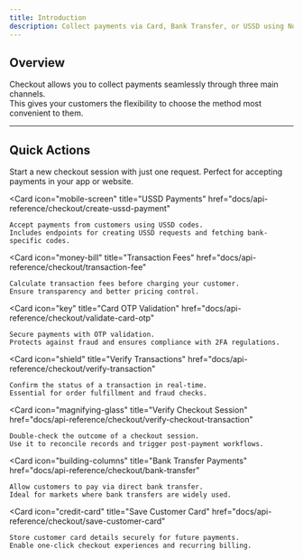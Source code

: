 ```yaml
---
title: Introduction
description: Collect payments via Card, Bank Transfer, or USSD using Novac Checkout.
---
```


## Overview  

Checkout allows you to collect payments seamlessly through three main channels.  
This gives your customers the flexibility to choose the method most convenient to them.


---

## Quick Actions  

<Columns cols={2}>
  <Card
    icon="cart-shopping"
    title="Initiate Checkout"
    href="docs/api-reference/checkout/initiate-checkout"
  >
    Start a new checkout session with just one request.  
    Perfect for accepting payments in your app or website.
  </Card>

  <Card
    icon="mobile-screen"
    title="USSD Payments"
    href="docs/api-reference/checkout/create-ussd-payment"
  >
    Accept payments from customers using USSD codes.  
    Includes endpoints for creating USSD requests and fetching bank-specific codes.
  </Card>

  <Card
    icon="money-bill"
    title="Transaction Fees"
    href="docs/api-reference/checkout/transaction-fee"
  >
    Calculate transaction fees before charging your customer.  
    Ensure transparency and better pricing control.
  </Card>

  <Card
    icon="key"
    title="Card OTP Validation"
    href="docs/api-reference/checkout/validate-card-otp"
  >
    Secure payments with OTP validation.  
    Protects against fraud and ensures compliance with 2FA regulations.
  </Card>

  <Card
    icon="shield"
    title="Verify Transactions"
    href="docs/api-reference/checkout/verify-transaction"
  >
    Confirm the status of a transaction in real-time.  
    Essential for order fulfillment and fraud checks.
  </Card>

  <Card
    icon="magnifying-glass"
    title="Verify Checkout Session"
    href="docs/api-reference/checkout/verify-checkout-transaction"
  >
    Double-check the outcome of a checkout session.  
    Use it to reconcile records and trigger post-payment workflows.
  </Card>

  <Card
    icon="building-columns"
    title="Bank Transfer Payments"
    href="docs/api-reference/checkout/bank-transfer"
  >
    Allow customers to pay via direct bank transfer.  
    Ideal for markets where bank transfers are widely used.
  </Card>

  <Card
    icon="credit-card"
    title="Save Customer Card"
    href="docs/api-reference/checkout/save-customer-card"
  >
    Store customer card details securely for future payments.  
    Enable one-click checkout experiences and recurring billing.
  </Card>
</Columns>